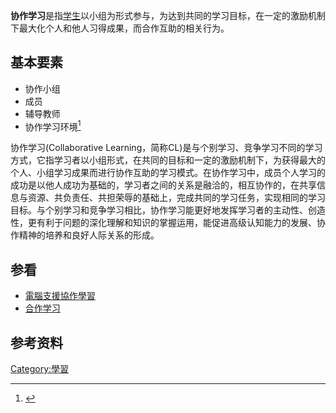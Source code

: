 '''协作学习'''是指[[学生|学生]]以小组为形式参与，为达到共同的学习目标，在一定的激励机制下最大化个人和他人习得成果，而合作互助的相关行为。

==基本要素==
*协作小组
*成员
*辅导教师
*协作学习环境<ref>{{cite web |url=http://czdj.czedu.com.cn/yjzy/llyj/lkdlw/llkdlw4.htm |title=协作学习及协作学习模式 |publisher= |date= |accessdate=2010年3月14日 |deadurl=yes |archiveurl=https://web.archive.org/web/20070807090825/http://czdj.czedu.com.cn/yjzy/llyj/lkdlw/llkdlw4.htm |archivedate=2007年8月7日 }}</ref>
协作学习(Collaborative Learning，简称CL)是与个别学习、竞争学习不同的学习方式，它指学习者以小组形式，在共同的目标和一定的激励机制下，为获得最大的个人、小组学习成果而进行协作互助的学习模式。在协作学习中，成员个人学习的成功是以他人成功为基础的，学习者之间的关系是融洽的，相互协作的，在共享信息与资源、共负责任、共担荣辱的基础上，完成共同的学习任务，实现相同的学习目标。与个别学习和竞争学习相比，协作学习能更好地发挥学习者的主动性、创造性，更有利于问题的深化理解和知识的掌握运用，能促进高级认知能力的发展、协作精神的培养和良好人际关系的形成。

==参看==
*[[電腦支援協作學習|電腦支援協作學習]]
* [[合作学习|合作学习]]

==参考资料==
{{reflist}} 

[[Category:學習|Category:學習]]